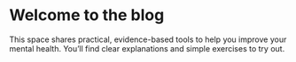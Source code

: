 # Welcome to the blog

This space shares practical, evidence-based tools to help you improve your mental health. You’ll find clear explanations and simple exercises to try out.